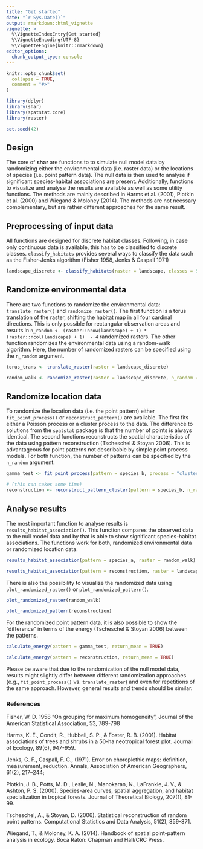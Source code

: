 ```yaml
---
title: "Get started"
date: "`r Sys.Date()`"
output: rmarkdown::html_vignette
vignette: >
  %\VignetteIndexEntry{Get started}
  %\VignetteEncoding{UTF-8}
  %\VignetteEngine{knitr::rmarkdown}
editor_options: 
  chunk_output_type: console
---
```


```r
knitr::opts_chunk$set(
  collapse = TRUE,
  comment = "#>"
)
```

```r
library(dplyr)
library(shar)
library(spatstat.core)
library(raster)

set.seed(42)
```

## Design

The core of **shar** are functions to to simulate null model data by randomizing either the environmental data (i.e. raster data) or the locations of species (i.e. point pattern data). The null data is then used to analyse if significant species-habitat associations are present. Additionally, functions to visualize and analyse the results are available as well as some utility functions. The methods are mainly described in Harms et al. (2001), Plotkin et al. (2000) and Wiegand & Moloney (2014). The methods are not neessary complementary, but are rather different approaches for the same result.

## Preprocessing of input data
All functions are designed for discrete habitat classes. Following, in case only continuous data is available, this has to be classified to discrete classes. `classify_habitats` provides several ways to classify the data such as the Fisher-Jenks algorithm (Fisher 1958, Jenks & Caspall 1971)

```r
landscape_discrete <- classify_habitats(raster = landscape, classes = 5)
```

## Randomize environmental data
There are two functions to randomize the environmental data: `translate_raster()` and `randomize_raster()`. The first function is a torus translation of the raster, shifting the habitat map in all four cardinal directions. This is only possible for rectangular observation areas and results in `n_random <- (raster::nrow(landscape) + 1) * (raster::ncol(landscape) + 1)  - 4` randomized rasters. The other function randomizes the environmental data using a random-walk algorithm. Here, the number of randomized rasters can be specified using the `n_random` argument.

```r
torus_trans <- translate_raster(raster = landscape_discrete)

random_walk <- randomize_raster(raster = landscape_discrete, n_random = 99)
```

## Randomize location data
To randomize the location data (i.e. the point pattern) either `fit_point_process()` or `reconstruct_pattern()` are available. The first fits either a Poisson process or a cluster process to the data. The difference to solutions from the `spatstat` package is that the number of points is always identical. The second functions reconstructs the spatial characteristics of the data using pattern reconstruction (Tscheschel & Stoyan 2006). This is advantageous for point patterns not describable by simple point process models. For both function, the number of patterns can be specified by the `n_random` argument. 

```r
gamma_test <- fit_point_process(pattern = species_b, process = "cluster", n_random = 99)

# (this can takes some time)
reconstruction <- reconstruct_pattern_cluster(pattern = species_b, n_random = 99, e_threshold = 0.05)
``` 

## Analyse results 
The most important function to analyse results is `results_habitat_association()`. This function compares the observed data to the null model data and by that is able to show significant species-habitat associations. The functions work for both, randomized environmental data or randomized location data. 

```r
results_habitat_association(pattern = species_a, raster = random_walk)

results_habitat_association(pattern = reconstruction, raster = landscape_discrete)
```

There is also the possibility to visualize the randomized data using `plot_randomized_raster()` or `plot_randomized_pattern()`. 

```r
plot_randomized_raster(random_walk)

plot_randomized_pattern(reconstruction)
```

For the randomized point pattern data, it is also possible to show the "difference" in terms of the energy (Tscheschel & Stoyan 2006) between the patterns.

```r
calculate_energy(pattern = gamma_test, return_mean = TRUE)

calculate_energy(pattern = reconstruction, return_mean = TRUE)
```

Please be aware that due to the randomization of the null model data, results might slightly differ between different randomization approaches (e.g., `fit_point_process()` vs. `translate_raster`) and even for repetitions of the same approach. However, general results and trends should be similar.

### References 
Fisher, W. D. 1958 "On grouping for maximum homogeneity", Journal of the American Statistical Association, 53, 789-798

Harms, K. E., Condit, R., Hubbell, S. P., & Foster, R. B. (2001). Habitat associations of trees and shrubs in a 50-ha neotropical forest plot. Journal of Ecology, 89(6), 947-959.

Jenks, G. F., Caspall, F. C., (1971). Error on choroplethic maps: definition, measurement, reduction. Annals, Association of American Geographers, 61(2), 217–244;

Plotkin, J. B., Potts, M. D., Leslie, N., Manokaran, N., LaFrankie, J. V., & Ashton, P. S. (2000). Species-area curves, spatial aggregation, and habitat specialization in tropical forests. Journal of Theoretical Biology, 207(1), 81-99.

Tscheschel, A., & Stoyan, D. (2006). Statistical reconstruction of random point patterns. Computational Statistics and Data Analysis, 51(2), 859-871.

Wiegand, T., & Moloney, K. A. (2014). Handbook of spatial point-pattern analysis in ecology. Boca Raton: Chapman and Hall/CRC Press.

